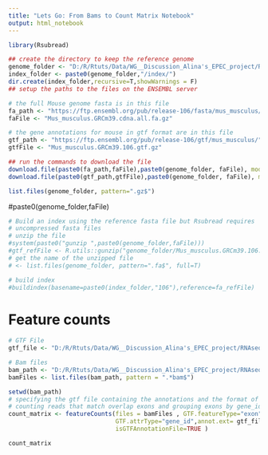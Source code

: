 ---
title: "Lets Go: From Bams to Count Matrix Notebook"
output: html_notebook
---

```{r}
library(Rsubread)
```

```{r}
## create the directory to keep the reference genome
genome_folder <- "D:/R/Rtuts/Data/WG__Discussion_Alina's_EPEC_project/RNAseq/ref/"
index_folder <- paste0(genome_folder,"/index/")
dir.create(index_folder,recursive=T,showWarnings = F)
## setup the paths to the files on the ENSEMBL server

# the full Mouse genome fasta is in this file 
fa_path <- "https://ftp.ensembl.org/pub/release-106/fasta/mus_musculus/cdna/"
faFile <- "Mus_musculus.GRCm39.cdna.all.fa.gz"

# the gene annotations for mouse in gtf format are in this file
gtf_path <- "https://ftp.ensembl.org/pub/release-106/gtf/mus_musculus/"
gtfFile <- "Mus_musculus.GRCm39.106.gtf.gz"
```

```{r}
## run the commands to download the file 
download.file(paste0(fa_path,faFile),paste0(genome_folder, faFile), mode = "w")
download.file(paste0(gtf_path,gtfFile),paste0(genome_folder, faFile), mode = "w")
```
```{r}
list.files(genome_folder, pattern=".gz$")
```
#paste0(genome_folder,faFile)

```{r}
# Build an index using the reference fasta file but Rsubread requires 
# uncompressed fasta files
# unzip the file
#system(paste0("gunzip ",paste0(genome_folder,faFile)))
#gtf_refFile <- R.utils::gunzip("genome_folder/Mus_musculus.GRCm39.106.gtf.gz", remove=FALSE)
# get the name of the unzipped file
# <- list.files(genome_folder, pattern=".fa$", full=T)
```

```{r}
# build index
#buildindex(basename=paste0(index_folder,"106"),reference=fa_refFile)
```



# Feature counts
```{r}
# GTF File
gtf_file <- "D:/R/Rtuts/Data/WG__Discussion_Alina's_EPEC_project/RNAseq/ref/index/Mus_musculus.GRCm39.106.gtf"
```

```{r}
# Bam files
bam_path <- "D:/R/Rtuts/Data/WG__Discussion_Alina's_EPEC_project/RNAseq/ref/bams"
bamFiles <- list.files(bam_path, pattern = ".*bam$")
```

```{r}
setwd(bam_path)
# specifying the gtf file containing the annotations and the format of the file
# counting reads that match overlap exons and grouping exons by gene_id
count_matrix <- featureCounts(files = bamFiles , GTF.featureType="exon",
                              GTF.attrType="gene_id",annot.ext= gtf_file, 
                              isGTFAnnotationFile=TRUE )
```

```{r}
count_matrix
```

